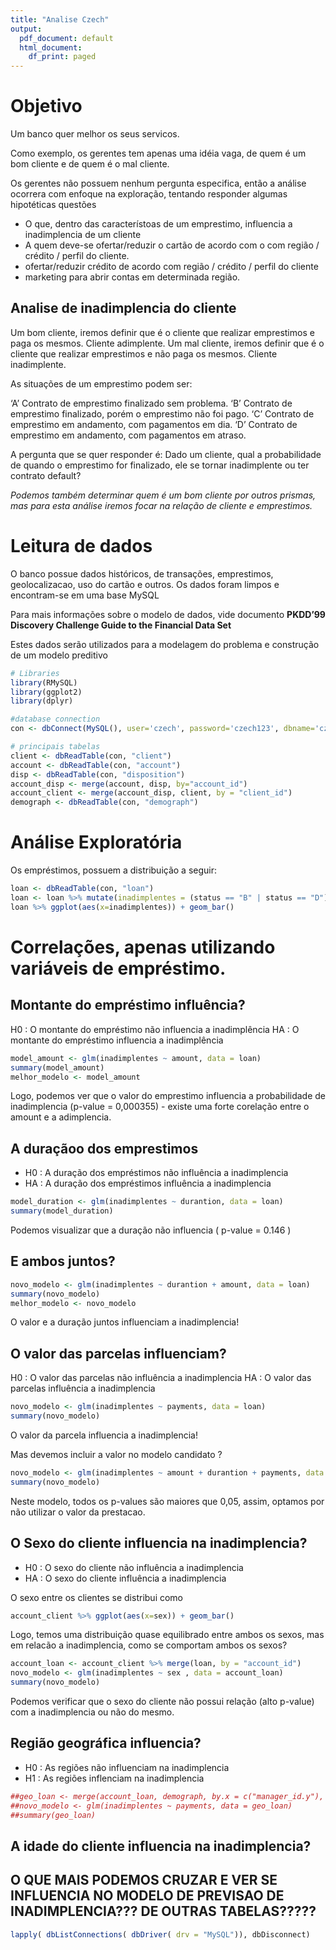 ```yaml
---
title: "Analise Czech"
output:
  pdf_document: default
  html_document:
    df_print: paged
---
```


# Objetivo ################################

Um banco quer melhor os seus servicos.

Como exemplo, os gerentes tem apenas uma idéia vaga, de quem é um bom cliente e de quem é o mal cliente.

Os gerentes não possuem nenhum pergunta especifica, então a análise ocorrera com enfoque na exploração, tentando responder algumas hipotéticas questões 

- O que, dentro das característoas de um emprestimo, influencia a inadimplencia de um cliente
- A quem deve-se ofertar/reduzir o cartão de acordo com o com região / crédito / perfil do cliente.
- ofertar/reduzir crédito de acordo com região / crédito / perfil do cliente
- marketing para abrir contas em determinada região.

## Analise de inadimplencia do cliente

Um bom cliente, iremos definir que é o cliente que realizar emprestimos e paga os mesmos. Cliente adimplente.
Um mal cliente, iremos definir que é o cliente que realizar emprestimos e não paga os mesmos. Cliente inadimplente.

As situações de um emprestimo podem ser:

'A' Contrato de emprestimo finalizado sem problema.
'B' Contrato de emprestimo finalizado, porém o emprestimo não foi pago.
'C' Contrato de emprestimo em andamento, com pagamentos em dia.
'D' Contrato de emprestimo em andamento, com pagamentos em atraso.

A pergunta que se quer responder é:
Dado um cliente, qual a probabilidade de quando o emprestimo for finalizado, ele se tornar inadimplente ou ter contrato default?

*Podemos também determinar quem é um bom cliente por outros prismas, mas para esta análise iremos focar na relação de cliente e emprestimos.*

# Leitura de dados

O banco possue dados históricos, de transações, emprestimos, geolocalizacao, uso do cartão e outros. Os dados foram limpos e encontram-se em uma base MySQL

Para mais informações sobre o modelo de dados, vide documento **PKDD'99 Discovery Challenge Guide to the Financial Data Set**

Estes dados serão utilizados para a modelagem do problema e construção de um modelo preditivo

```r
# Libraries
library(RMySQL)
library(ggplot2)
library(dplyr)

#database connection
con <- dbConnect(MySQL(), user='czech', password='czech123', dbname='czech', host='czech-mysql.ctidba6hrq5v.us-east-1.rds.amazonaws.com')

# principais tabelas
client <- dbReadTable(con, "client")
account <- dbReadTable(con, "account")
disp <- dbReadTable(con, "disposition")
account_disp <- merge(account, disp, by="account_id")
account_client <- merge(account_disp, client, by = "client_id")
demograph <- dbReadTable(con, "demograph")
```

# Análise Exploratória

Os empréstimos, possuem a distribuição a seguir:

```r
loan <- dbReadTable(con, "loan")
loan <- loan %>% mutate(inadimplentes = (status == "B" | status == "D"))
loan %>% ggplot(aes(x=inadimplentes)) + geom_bar() 
```

# Correlações, apenas utilizando variáveis de empréstimo.

## Montante do empréstimo influência?

H0 : O montante do empréstimo não influencia a inadimplência
HA : O montante do empréstimo influencia a inadimplência

```r
model_amount <- glm(inadimplentes ~ amount, data = loan)
summary(model_amount)
melhor_modelo <- model_amount
```

Logo, podemos ver que o valor do emprestimo influencia a probabilidade de inadimplencia (p-value = 0,000355) - existe uma forte corelação entre o amount e a adimplencia.

## A duraçãoo dos emprestimos

- H0 : A duração dos empréstimos não influência a inadimplencia
- HA : A duração dos empréstimos influência a inadimplencia

```r
model_duration <- glm(inadimplentes ~ durantion, data = loan)
summary(model_duration)
```
Podemos visualizar que a duração não influencia ( p-value = 0.146 )

## E ambos juntos?

```r
novo_modelo <- glm(inadimplentes ~ durantion + amount, data = loan)
summary(novo_modelo)
melhor_modelo <- novo_modelo
```

O valor e a duração juntos influenciam a inadimplencia!

## O valor das parcelas influenciam?

H0 : O valor das parcelas não influência a inadimplencia
HA : O valor das parcelas influência a inadimplencia 

```r
novo_modelo <- glm(inadimplentes ~ payments, data = loan)
summary(novo_modelo)
```

O valor da parcela influencia a inadimplencia!

Mas devemos incluir a valor no modelo candidato ? 
```r
novo_modelo <- glm(inadimplentes ~ amount + durantion + payments, data = loan)
summary(novo_modelo)
```

Neste modelo, todos os p-values são maiores que 0,05, assim, optamos por não utilizar o valor da prestacao.

## O Sexo do cliente influencia na inadimplencia?

- H0 : O sexo do cliente não influência a inadimplencia
- HA : O sexo do cliente influência a inadimplencia 

O sexo entre os clientes se distribui como

```r
account_client %>% ggplot(aes(x=sex)) + geom_bar() 
```

Logo, temos uma distribuição quase equilibrado entre ambos os sexos, mas em relacão a inadimplencia, como se comportam ambos os sexos?

```r
account_loan <- account_client %>% merge(loan, by = "account_id")
novo_modelo <- glm(inadimplentes ~ sex , data = account_loan)
summary(novo_modelo)
```

Podemos verificar que o sexo do cliente não possui relação (alto p-value) com a inadimplencia ou não do mesmo.

## Região geográfica influencia?

- H0 : As regiões não influenciam na inadimplencia
- H1 : As regiões inflenciam na inadimplencia

```r
##geo_loan <- merge(account_loan, demograph, by.x = c("manager_id.y"), by.y = c("manager_id.x"))
##novo_modelo <- glm(inadimplentes ~ payments, data = geo_loan)
##summary(geo_loan)
```


## A idade do cliente influencia na inadimplencia?

## O QUE MAIS PODEMOS CRUZAR E VER SE INFLUENCIA NO MODELO DE PREVISAO DE INADIMPLENCIA??? DE OUTRAS TABELAS?????

```r
lapply( dbListConnections( dbDriver( drv = "MySQL")), dbDisconnect)
```











